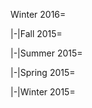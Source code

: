 <tabber>
Winter 2016=
<center>
{{{!}} class="wikitable" style="text-align: center; radius:3px;cellpadding:3px;width:750px" 
{{!}} colspan="8" style="font-size: 20px; font-weight: bold;" {{!}} Summer 2015
{{!}}-
{{!}} colspan="6" {{!}} '''Eventmap'''
{{!}} colaspan="2" {{!}} '''Cleared'''
{{!}}-
{{!}} colspan="6" {{!}} [[File:Winter_2016_E1_Banner.png]]
{{!}} colspan="2" {{!}} [[File:EventMedal-Hard.png]]
{{!}}-
{{!}} colspan="6" {{!}} [[File:Winter_2016_E2_Banner.png]]
{{!}} colspan="2" {{!}} [[File:EventMedal-Hard.png]]
{{!}}-
{{!}} colspan="6" {{!}} [[File:Winter_2016_E3_Banner.png]]
{{!}} colspan="2" {{!}} [[File:EventMedal-Hard.png]]
{{!}}}
</center>
|-|Fall 2015=
<center>
{{{!}} class="wikitable" style="text-align: center; radius:3px;cellpadding:3px;width:750px" 
{{!}} colspan="8" style="font-size: 20px; font-weight: bold;" {{!}} Summer 2015
{{!}}-
{{!}} colspan="6" {{!}} '''Eventmap'''
{{!}} colaspan="2" {{!}} '''Cleared'''
{{!}}-
{{!}} colspan="6" {{!}} [[File:Fall_2015_E1_Banner.png]]
{{!}} colspan="2" {{!}} [[File:EventMedal-Hard.png]]
{{!}}-
{{!}} colspan="6" {{!}} [[File:Fall_2015_E2_Banner.png]]
{{!}} colspan="2" {{!}} [[File:EventMedal-Hard.png]]
{{!}}-
{{!}} colspan="6" {{!}} [[File:Fall_2015_E3_Banner.png]]
{{!}} colspan="2" {{!}} [[File:EventMedal-Hard.png]]
{{!}}-
{{!}} colspan="6" {{!}} [[File:Fall_2015_E4_Banner.png]]
{{!}} colspan="2" {{!}} [[File:EventMedal-Hard.png]]
{{!}}-
{{!}} colspan="6" {{!}} [[File:Fall_2015_E5_Banner.png]]
{{!}} colspan="2" {{!}} [[File:EventMedal-Hard.png]]
{{!}}}
</center>
|-|Summer 2015=
<center>
{{{!}} class="wikitable" style="text-align: center; radius:3px;cellpadding:3px;width:750px" 
{{!}} colspan="8" style="font-size: 20px; font-weight: bold;" {{!}} Summer 2015
{{!}}-
{{!}} colspan="6" {{!}} '''Eventmap'''
{{!}} colaspan="2" {{!}} '''Cleared'''
{{!}}-
{{!}} colspan="6" {{!}} [[File:Summer_2015_E1_Banner.png]]
{{!}} colspan="2" {{!}} [[File:EventMedal-Hard.png]]
{{!}}-
{{!}} colspan="6" {{!}} [[File:Summer_2015_E2_Banner.png]]
{{!}} colspan="2" {{!}} [[File:EventMedal-Hard.png]]
{{!}}-
{{!}} colspan="6" {{!}} [[File:Summer_2015_E3_Banner.png]]
{{!}} colspan="2" {{!}} [[File:EventMedal-Hard.png]]
{{!}}-
{{!}} colspan="6" {{!}} [[File:Summer_2015_E4_Banner.png]]
{{!}} colspan="2" {{!}} [[File:EventMedal-Hard.png]]
{{!}}-
{{!}} colspan="6" {{!}} [[File:Summer_2015_E5_Banner.png]]
{{!}} colspan="2" {{!}} [[File:EventMedal-Hard.png]]
{{!}}-
{{!}} colspan="6" {{!}} [[File:Summer_2015_E6_Banner.png]]
{{!}} colspan="2" {{!}} [[File:EventMedal-Hard.png]]
{{!}}-
{{!}} colspan="6" {{!}} [[File:Summer_2015_E7_Banner.png]]
{{!}} colspan="2" {{!}} [[File:EventMedal-Easy.png]]
{{!}}}
</center>
|-|Spring 2015=
<center>
{{{!}} class="wikitable" style="text-align: center; radius:3px;cellpadding:3px;width:750px" 
{{!}} colspan="8" style="font-size: 20px; font-weight: bold;" {{!}} Spring 2015
{{!}}-
{{!}} colspan="6" {{!}} '''Eventmap'''
{{!}} colaspan="2" {{!}} '''Cleared'''
{{!}}-
{{!}} colspan="6" {{!}} [[File:Spring_2015_E1_Banner.png]]
{{!}} colspan="2" {{!}} [[File:EventMedal-Hard.png]]
{{!}}-
{{!}} colspan="6" {{!}} [[File:Spring_2015_E2_Banner.png]]
{{!}} colspan="2" {{!}} [[File:EventMedal-Hard.png]]
{{!}}-
{{!}} colspan="6" {{!}} [[File:Spring_2015_E3_Banner.png]]
{{!}} colspan="2" {{!}} [[File:EventMedal-Hard.png]]
{{!}}-
{{!}} colspan="6" {{!}} [[File:Spring_2015_E4_Banner.png]]
{{!}} colspan="2" {{!}} [[File:EventMedal-Hard.png]]
{{!}}-
{{!}} colspan="6" {{!}} [[File:Spring_2015_E5_Banner.png]]
{{!}} colspan="2" {{!}} [[File:EventMedal-Hard.png]]
{{!}}-
{{!}} colspan="6" {{!}} [[File:Spring_2015_E6_Banner.png]]
{{!}} colspan="2" {{!}} [[File:EventMedal-Hard.png]]
{{!}}}
</center>
|-|Winter 2015=
<center>
{{{!}} class="wikitable" style="text-align: center; radius:3px;cellpadding:3px;width:750px" 
{{!}} colspan="8" style="font-size: 20px;" {{!}} '''Winter 2015'''
{{!}}-
{{!}} colspan="6" {{!}}'''Eventmap'''
{{!}} colaspan="2" {{!}}'''Cleared'''
{{!}}-
{{!}} colspan="6" {{!}}[[File:Winter2015_e1_banner.png]]
{{!}} colspan="2" {{!}}[[File:EventMedal-Easy.png]]
{{!}}-
{{!}} colspan="6" {{!}}[[File:Winter2015_e2_banner.png]]
{{!}} colspan="2" {{!}}[[File:EventMedal-Easy.png]]
{{!}}-
{{!}} colspan="6" {{!}}[[File:Winter2015_e3_banner.png]]
{{!}} colspan="2" {{!}}[[File:EventMedal-Easy.png]]
{{!}}-
{{!}} colspan="6" {{!}}[[File:Winter2015_e4_banner.png]]
{{!}} colspan="2" {{!}}[[File:EventMedal-None.png]]
{{!}}-
{{!}} colspan="6" {{!}}[[File:Winter2015_e5_banner.png]]
{{!}} colspan="2" {{!}}[[File:EventMedal-None.png]]
{{!}}}
</center>
</tabber>